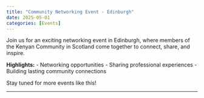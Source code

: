 ```yaml
---
title: "Community Networking Event - Edinburgh"
date: 2025-05-01
categories: [Events]
---
```


Join us for an exciting networking event in Edinburgh, where members of the Kenyan Community in Scotland come together to connect, share, and inspire.

**Highlights:**
- Networking opportunities
- Sharing professional experiences
- Building lasting community connections

Stay tuned for more events like this!

---